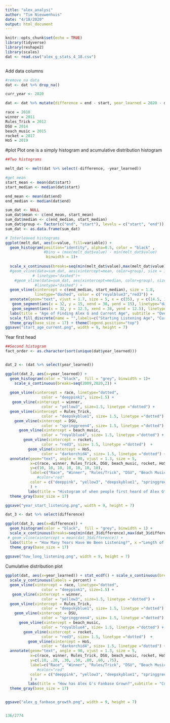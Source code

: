 ```yaml
---
title: "alex_analysi"
author: "Tim Nieuwenhuis"
date: "4/18/2020"
output: html_document
---
```


```r
knitr::opts_chunk$set(echo = TRUE)
library(tidyverse)
library(reshape2)
library(scales)
dat <- read.csv("alex_g_stats_4_18.csv")



```

Add data columns

```r
#remove na data
dat <- dat %>% drop_na()

curr_year <- 2020

dat <- dat %>% mutate(difference = end - start, year_learned = 2020 - difference) %>% select(-placehold)

race = 2010
winner = 2011
Rules_Trick = 2012
DSU = 2014
beach_music = 2015
rocket = 2017
HoS = 2019
```

#plot
Plot one is a simply histogram and acumulative distribution histogram
```r
##Two histograms

melt_dat <- melt(dat %>% select(-difference, -year_learned))

#get mean
start_mean <- mean(dat$start)
start_median <- median(dat$start)

end_mean <- mean(dat$end)
end_median <- median(dat$end)

sum_dat <- NULL
sum_dat$mean <- c(end_mean, start_mean)
sum_dat$median <- c(end_median, start_median)
sum_dat$group <- factor(c("end", "start"), levels = c("start", "end"))
sum_dat <- as.data.frame(sum_dat)

# Interleaved histograms
ggplot(melt_dat, aes(x=value, fill=variable)) +
  geom_histogram(position="identity", alpha=0.5, color = "black" ,
                 #bins = (max(melt_dat$value) - min(melt_dat$value)
                  binwidth = 1)+
  
  scale_x_continuous(breaks=seq(min(melt_dat$value),max(melt_dat$value),2)) +   
  #geom_vline(data=sum_dat, aes(xintercept=mean, color=group), size = 1.5,
            # linetype="dashed")+
    #geom_vline(data=sum_dat, aes(xintercept=median, color=group), size = 1.5,
             #linetype="dashed") +
  geom_vline(xintercept = c(end_median, start_median), size = 1.8,
             linetype="dashed", color = c("royalblue3","red3")) +
  annotate(geom="text", vjust = 1.7, size = 5, x = c(35), y = c(14.5, 17), label = c("Current Age Median", "Starting Age Median")) +
   geom_segment(aes(x = 32, y = 15, xend = 38, yend = 15), linetype="dashed", size = 1.5, color = "red3")+
   geom_segment(aes(x = 32, y = 12.5, xend = 38, yend = 12.5), linetype="dashed", size = 1.5, color = "royalblue3")+
  labs(title = "Age of Finding Alex G and Current Age", subtitle = "Overlapping Histogram", y = "# of Individuals", x = "Age", legend = "") +
  scale_fill_discrete(name = "",labels=c("Starting Listening Age", "Current Age")) +
  theme_gray(base_size = 17) + theme(legend.position="top")
ggsave("start_age_current.png", width = 9, height = 7)

```

Year first head
```r
##Second histogram
fact_order <- as.character(sort(unique(dat$year_learned)))


dat_2 <- (dat %>% select(year_learned))

ggplot(dat_2, aes(x=year_learned)) +
  geom_histogram(color = "black",  fill = "grey", binwidth = 1)+
    scale_x_continuous(breaks=seq(2009,2020,2)) +
  
  geom_vline(xintercept = race, linetype="dotted", 
                color = "deeppink1", size=1.5) +
   geom_vline(xintercept = winner, 
                color = "yellow3", size=1.5, linetype ="dotted") + 
  geom_vline(xintercept = Rules_Trick, 
                color = "deepskyblue1", size= 1.5, linetype ="dotted") +
    geom_vline(xintercept = DSU, 
                color = "springgreen4", size= 1.5, linetype ="dotted") +
      geom_vline(xintercept = beach_music, 
                color = "royalblue4", size= 1.5, linetype ="dotted") +
        geom_vline(xintercept = rocket, 
                color = "red3", size= 1.5, linetype ="dotted")  +
          geom_vline(xintercept = HoS, 
                color = "darkorchid4", size= 1.5, linetype ="dotted") + 
  annotate(geom="text", angle = 90, vjust = 1.3, size = 5,  
           x=c(race, winner, Rules_Trick, DSU, beach_music, rocket, HoS), 
           y=c(10, 10, 10, 10, 10, 10, 10), 
           label=c("Race", "Winner", "Rules/Trick", "DSU", "Beach Music", "Rocket", "House of Sugar"),
              #color="red"
           color = c("deeppink", "yellow3", "deepskyblue1", "springgreen4", "royalblue4", "red3", "darkorchid4")
           ) +
          labs(title = "Histogram of when people first heard of Alex G", x = "Year First Heard", y = "# of Individuals") +
  theme_gray(base_size = 17)

ggsave("year_start_listening.png", width = 9, height = 7)

```


```r
dat_3 <- dat %>% select(difference)

ggplot(dat_3, aes(x=difference)) +
  geom_histogram(color = "black",  fill = "grey", binwidth = 1) + 
  scale_x_continuous(breaks=seq(min(dat_3$difference),max(dat_3$difference),1)) +
 # geom_vline(xintercept = mean(dat_3$difference)) +
  labs(title = "How Many Years Have We Been Listening?", x ="Length of Time in Years", y = "# of Indivduals") +
  theme_gray(base_size = 17)
  
ggsave("how_long_listening.png", width = 9, height = 7)

```


Cumulative distribution plot
```r

ggplot(dat, aes(x=year_learned)) + stat_ecdf() + scale_x_continuous(breaks=seq(2009,2020,2))+
  scale_y_continuous(labels = percent) +
  geom_vline(xintercept = race, linetype="dotted", 
                color = "deeppink1", size=1.5) +
   geom_vline(xintercept = winner, 
                color = "yellow3", size=1.5, linetype ="dotted") + 
  geom_vline(xintercept = Rules_Trick, 
                color = "deepskyblue1", size= 1.5, linetype ="dotted") +
    geom_vline(xintercept = DSU, 
                color = "springgreen4", size= 1.5, linetype ="dotted") +
      geom_vline(xintercept = beach_music, 
                color = "royalblue4", size= 1.5, linetype ="dotted") +
        geom_vline(xintercept = rocket, 
                color = "red3", size= 1.5, linetype ="dotted")  +
          geom_vline(xintercept = HoS, 
                color = "darkorchid4", size= 1.5, linetype ="dotted") + 
  annotate(geom="text", angle = 90, vjust = 1.3, size = 5,  
           x=c(race, winner, Rules_Trick, DSU, beach_music, rocket, HoS), 
           y=c(.10, .20, .30, .50, .80, .60, .75), 
           label=c("Race", "Winner", "Rules/Trick", "DSU", "Beach Music", "Rocket", "House of Sugar"),
              #color="red"
           color = c("deeppink", "yellow3", "deepskyblue1", "springgreen4", "royalblue4", "red3", "darkorchid4")
           ) +
          labs(title = "How has Alex G's Fanbase Grown?",subtitle = "Cummulative Distribution Plot of Alex G Fanbase Growth", x ="Year", y = "Percent of Current Fanbase") +
  theme_gray(base_size = 17)


ggsave("alex_g_fanbase_growth.png", width = 9, height = 7)


136/2774

```

